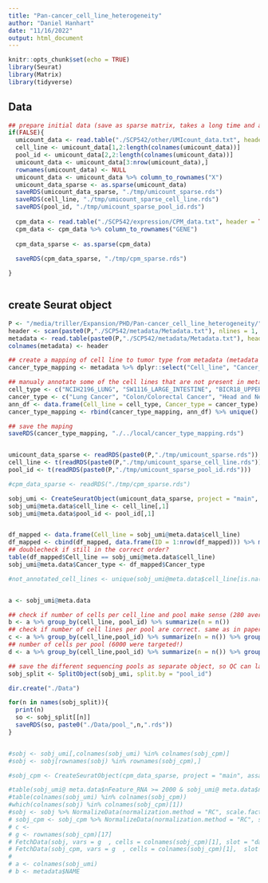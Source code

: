 ```yaml
---
title: "Pan-cancer_cell_line_heterogeneity"
author: "Daniel Hanhart"
date: "11/16/2022"
output: html_document
---
```


```r
knitr::opts_chunk$set(echo = TRUE)
library(Seurat)
library(Matrix)
library(tidyverse)

```

## Data
```r
## prepare initial data (save as sparse matrix, takes a long time and a lot of memory!)
if(FALSE){
  umicount_data <- read.table("./SCP542/other/UMIcount_data.txt", header = TRUE, sep = "\t")
  cell_line <- umicount_data[1,2:length(colnames(umicount_data))]
  pool_id <- umicount_data[2,2:length(colnames(umicount_data))]
  umicount_data <- umicount_data[3:nrow(umicount_data),]
  rownames(umicount_data) <- NULL
  umicount_data <- umicount_data %>% column_to_rownames("X") 
  umicount_data_sparse <- as.sparse(umicount_data)
  saveRDS(umicount_data_sparse, "./tmp/umicount_sparse.rds")
  saveRDS(cell_line, "./tmp/umicount_sparse_cell_line.rds")
  saveRDS(pool_id, "./tmp/umicount_sparse_pool_id.rds")
  
  cpm_data <- read.table("./SCP542/expression/CPM_data.txt", header = TRUE, sep = "\t")
  cpm_data <- cpm_data %>% column_to_rownames("GENE")
  
  cpm_data_sparse <- as.sparse(cpm_data)
  
  saveRDS(cpm_data_sparse, "./tmp/cpm_sparse.rds")

}



```


## create Seurat object

```r

P <- "/media/triller/Expansion/PHD/Pan-cancer_cell_line_heterogeneity/"
header <- scan(paste0(P,"./SCP542/metadata/Metadata.txt"), nlines = 1, what = character())
metadata <- read.table(paste0(P,"./SCP542/metadata/Metadata.txt"), header = FALSE, skip = 2, sep = "\t")
colnames(metadata) <- header

## create a mapping of cell line to tumor type from metadata (metadata refers to already filtered cells, not all cells present)
cancer_type_mapping <- metadata %>% dplyr::select("Cell_line", "Cancer_type") %>% unique()

## manualy annotate some of the cell lines that are not present in metadata
cell_type <- c("NCIH2196_LUNG", "SW1116_LARGE_INTESTINE", "BICR18_UPPER_AERODIGESTIVE_TRACT", "EFO27_OVARY", "SNU1076_UPPER_AERODIGESTIVE_TRACT", "SNU81_LARGE_INTESTINE", "OVKATE_OVARY", "SW1463_LARGE_INTESTINE", "SIMA_AUTONOMIC_GANGLIA")
cancer_type <- c("Lung Cancer", "Colon/Colorectal Cancer", "Head and Neck Cancer", "Ovarian Cancer", "Head and Neck Cancer", "Colon/Colorectal Cancer", "Ovarian Cancer", "Colon/Colorectal Cancer", "Neuroblastoma")
ann_df <- data.frame(Cell_line = cell_type, Cancer_type = cancer_type)
cancer_type_mapping <- rbind(cancer_type_mapping, ann_df) %>% unique()

## save the maping
saveRDS(cancer_type_mapping, "./../local/cancer_type_mapping.rds")


umicount_data_sparse <- readRDS(paste0(P,"./tmp/umicount_sparse.rds"))
cell_line <- t(readRDS(paste0(P,"./tmp/umicount_sparse_cell_line.rds")))
pool_id <- t(readRDS(paste0(P,"./tmp/umicount_sparse_pool_id.rds")))

#cpm_data_sparse <- readRDS("./tmp/cpm_sparse.rds")

sobj_umi <- CreateSeuratObject(umicount_data_sparse, project = "main", assay = "RNA", min.cells = 1, min.features = 1)
sobj_umi@meta.data$cell_line <- cell_line[,1]
sobj_umi@meta.data$pool_id <- pool_id[,1]


df_mapped <- data.frame(Cell_line = sobj_umi@meta.data$cell_line)
df_mapped <- cbind(df_mapped, data.frame(ID = 1:nrow(df_mapped))) %>% merge(cancer_type_mapping, by = "Cell_line", all.x = TRUE, sort = FALSE ) %>% arrange(ID)
## doublecheck if still in the correct order?
table(df_mapped$Cell_line == sobj_umi@meta.data$cell_line)
sobj_umi@meta.data$Cancer_type <- df_mapped$Cancer_type

#not_annotated_cell_lines <- unique(sobj_umi@meta.data$cell_line[is.na(sobj_umi@meta.data$Cancer_type)])


a <- sobj_umi@meta.data

## check if number of cells per cell_line and pool make sense (280 average stated in paper) here 274 (probably performed in paper after qc cell removal)
b <- a %>% group_by(cell_line, pool_id) %>% summarize(n = n())
## check if number of cell lines per pool are correct. same as in paper (between 24-27, 8 for custom)
c <- a %>% group_by(cell_line,pool_id) %>% summarize(n = n()) %>% group_by(pool_id) %>% summarize(n = n())
## number of cells per pool (6000 were targeted!)
d <- a %>% group_by(cell_line,pool_id) %>% summarize(n = n()) %>% group_by(pool_id) %>% summarize(sum = sum(n))

## save the different sequencing pools as separate object, so QC can later be performed
sobj_split <- SplitObject(sobj_umi, split.by = "pool_id")

dir.create("./Data")

for(n in names(sobj_split)){
  print(n)
  so <- sobj_split[[n]]
  saveRDS(so, paste0("./Data/pool_",n,".rds"))
}


#sobj <- sobj_umi[,colnames(sobj_umi) %in% colnames(sobj_cpm)]
#sobj <- sobj[rownames(sobj) %in% rownames(sobj_cpm),]

#sobj_cpm <- CreateSeuratObject(cpm_data_sparse, project = "main", assay = "RNA", min.cells = 1, min.features = 1)

#table(sobj_umi@ meta.data$nFeature_RNA >= 2000 & sobj_umi@ meta.data$nFeature_RNA <= 9000)
#table(colnames(sobj_umi) %in% colnames(sobj_cpm))
#which(colnames(sobj) %in% colnames(sobj_cpm)[1])
#sobj <- sobj %>% NormalizeData(normalization.method = "RC", scale.factor = 1e6)
# sobj_cpm <- sobj_cpm %>% NormalizeData(normalization.method = "RC", scale.factor = 1e6)
# c <- 
# g <- rownames(sobj_cpm)[17]
# FetchData(sobj, vars = g  , cells = colnames(sobj_cpm)[1], slot = "data")
# FetchData(sobj_cpm, vars = g  , cells = colnames(sobj_cpm)[1],  slot = "counts")
# 
# a <- colnames(sobj_umi)
# b <- metadata$NAME

```






